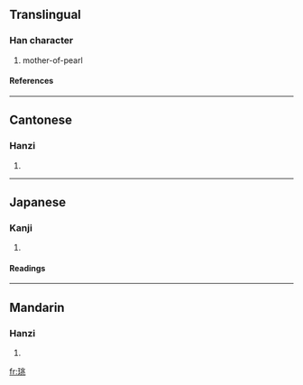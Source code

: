 ==Translingual==
===Han character===
{{Han char|rn=96|rad=玉|as=06|sn=10|four=1211<sub>3</sub>|canj=一土中一人 (MGLMO)}}
# mother-of-pearl
====References====
{{Han ref|kx=0731.120|dkj=20968|dj=1142.230|hdz=21112.030|uh=73E7|ud=29671|bh=D2B0|bd=53936}}

----
==Cantonese==
===Hanzi===
{{yue-hanzi|jyut=|y=yiu4}}
# {{defn|Cantonese}}

----
==Japanese==
===Kanji===
{{ja-kanji|grade=|rs=玉06}}
# {{defn|Japanese}} 
====Readings====
{{ja-readings|on=[[よう]] (yō)|kun=[[たいらぎ]] (tairagi)}}

----
==Mandarin==
===Hanzi===
{{cmn-hanzi|pin=[[yáo]] ([[yao2]])|wg=yao<sup>2</sup>}}
# {{defn|Mandarin}}

[[fr:珧]]